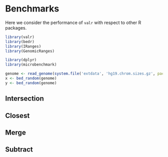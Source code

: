 # Benchmarks {#benchmarks}

Here we consider the performance of `valr` with respect to other R packages.

```r
library(valr)
library(bedr)
library(IRanges)
library(GenomicRanges)

library(dplyr)
library(microbenchmark)
```

```r
genome <- read_genome(system.file('extdata', 'hg19.chrom.sizes.gz', package = 'valr'))
x <- bed_random(genome)
y <- bed_random(genome)
```

## Intersection

## Closest

## Merge

## Subtract

